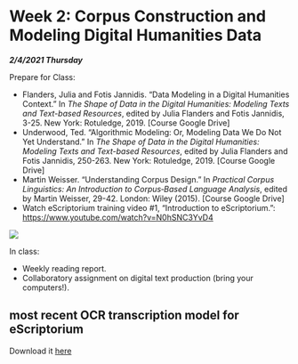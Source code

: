# Week 2: Corpus Construction and Modeling Digital Humanities Data 

***2/4/2021 Thursday***

Prepare for Class:

* Flanders, Julia and Fotis Jannidis. "Data Modeling in a Digital Humanities Context." In *The Shape of Data in the Digital Humanities: Modeling Texts and Text-based Resources*, edited by Julia Flanders and Fotis Jannidis, 3-25. New York: Rotuledge, 2019. [Course Google Drive]   
* Underwood, Ted. "Algorithmic Modeling: Or, Modeling Data We Do Not Yet Understand." In *The Shape of Data in the Digital Humanities: Modeling Texts and Text-based Resources*, edited by Julia Flanders and Fotis Jannidis, 250-263. New York: Rotuledge, 2019. [Course Google Drive] 
* Martin Weisser. “Understanding Corpus Design.” In *Practical Corpus Linguistics: An Introduction to Corpus‐Based Language Analysis*, edited by Martin Weisser, 29-42. London: Wiley (2015). [Course Google Drive] 
* Watch eScriptorium training video #1, “Introduction to eScriptorium.”: [https://www.youtube.com/watch?v=N0hSNC3YvD4](https://www.youtube.com/watch?v=N0hSNC3YvD4){target="_blank"}

![](https://www.youtube.com/watch?v=N0hSNC3YvD4)

In class:

* Weekly reading report.
* Collaboratory assignment on digital text production (bring your computers!).


## most recent OCR transcription model for eScriptorium

Download it [here](./2021IslamicateWorldCourse_files/arabPers-WithDiffTypefaces.mlmodel)
